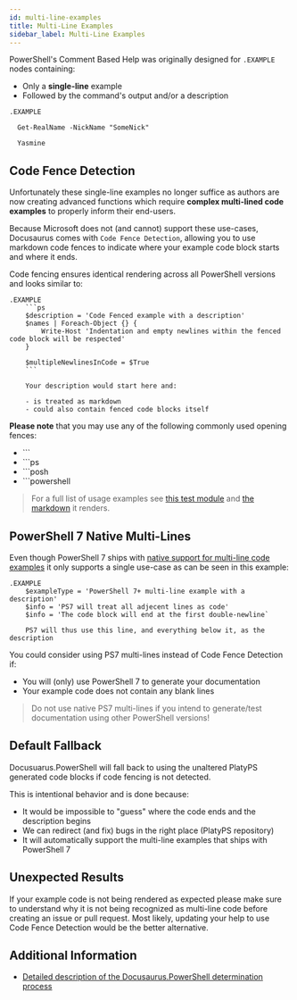 ```yaml
---
id: multi-line-examples
title: Multi-Line Examples
sidebar_label: Multi-Line Examples
---
```


PowerShell's Comment Based Help was originally designed for `.EXAMPLE` nodes containing:

- Only a **single-line** example
- Followed by the command's output and/or a description

```
.EXAMPLE

  Get-RealName -NickName "SomeNick"

  Yasmine
```

## Code Fence Detection

Unfortunately these single-line examples no longer suffice as authors are now creating advanced functions
which require **complex multi-lined code examples** to properly inform their end-users.

Because Microsoft
does not (and cannot) support these use-cases, Docusaurus comes with `Code Fence Detection`,
allowing you to use markdown code fences to indicate where your example code block starts
and where it ends.

Code fencing ensures identical rendering across all PowerShell versions and looks similar to:

```
.EXAMPLE
    ```ps
    $description = 'Code Fenced example with a description'
    $names | Foreach-Object {} {
        Write-Host 'Indentation and empty newlines within the fenced code block will be respected'
    }

    $multipleNewlinesInCode = $True
    ```

    Your description would start here and:

    - is treated as markdown
    - could also contain fenced code blocks itself
```

**Please note** that you may use any of the following commonly used opening fences:

- \`\`\`
- \`\`\`ps
- \`\`\`posh
- \`\`\`powershell

> For a full list of usage examples see
> [this test module](https://github.com/alt3/Docusaurus.PowerShell/blob/main/Tests/Integration/CrossVersionCodeExamples.psm1)
> and [the markdown](https://github.com/alt3/Docusaurus.PowerShell/blob/main/Tests/Integration/CrossVersionCodeExamples.expected.mdx)
> it renders.

## PowerShell 7 Native Multi-Lines

Even though PowerShell 7 ships with
[native support for multi-line code examples](https://github.com/PowerShell/platyPS/issues/180#issuecomment-569119138)
it only supports a single use-case as can be seen in this example:

```
.EXAMPLE
    $exampleType = 'PowerShell 7+ multi-line example with a description'
    $info = 'PS7 will treat all adjecent lines as code'
    $info = 'The code block will end at the first double-newline`

    PS7 will thus use this line, and everything below it, as the description
```

You could consider using PS7 multi-lines instead of Code Fence Detection if:

- You will (only) use PowerShell 7 to generate your documentation
- Your example code does not contain any blank lines

> Do not use native PS7 multi-lines if you intend to generate/test documentation using other PowerShell versions!

## Default Fallback

Docusuarus.PowerShell will fall back to using the unaltered PlatyPS generated code blocks
if code fencing is not detected.

This is intentional behavior and is done because:

- It would be impossible to "guess" where the code ends and the description begins
- We can redirect (and fix) bugs in the right place (PlatyPS repository)
- It will automatically support the multi-line examples that ships with PowerShell 7

## Unexpected Results

If your example code is not being rendered as expected please make sure to understand why it is
not being recognized as multi-line code before creating an issue or pull request. Most likely,
updating your help to use Code Fence Detection would be the better alternative.

## Additional Information

- [Detailed description of the Docusaurus.PowerShell determination process](https://github.com/alt3/Docusaurus.PowerShell/issues/14#issuecomment-568552556)
